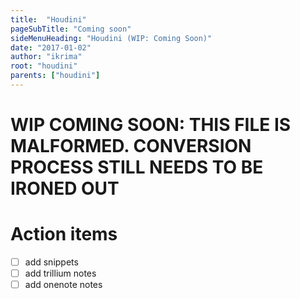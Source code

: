 ```yaml
---
title:  "Houdini"
pageSubTitle: "Coming soon"
sideMenuHeading: "Houdini (WIP: Coming Soon)"
date: "2017-01-02"
author: "ikrima"
root: "houdini"
parents: ["houdini"]
---
```


# WIP COMING SOON: THIS FILE IS MALFORMED. CONVERSION PROCESS STILL NEEDS TO BE IRONED OUT

# Action items

- [ ] add snippets
- [ ] add trillium notes
- [ ] add onenote notes

